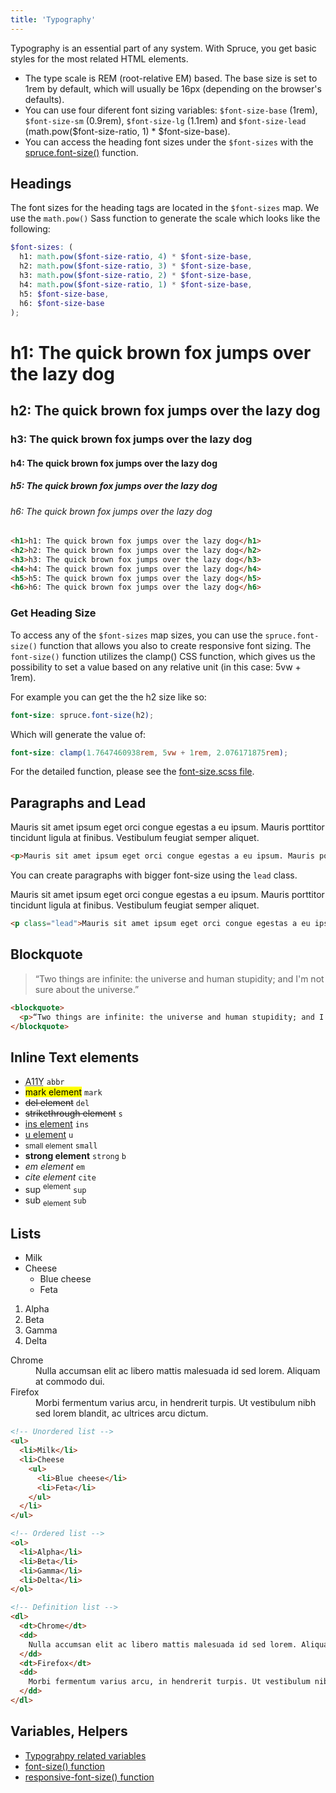 ```yaml
---
title: 'Typography'
---
```


<p class="lead">Typography is an essential part of any system. With Spruce, you get basic styles for the most related HTML elements.</p>

- The type scale is REM (root-relative EM) based. The base size is set to 1rem by default, which will usually be 16px (depending on the browser's defaults).
- You can use four diferent font sizing variables: ```$font-size-base``` (1rem), ```$font-size-sm``` (0.9rem), ```$font-size-lg``` (1.1rem) and ```$font-size-lead``` (math.pow($font-size-ratio, 1) * $font-size-base).
- You can access the heading font sizes under the ```$font-sizes``` with the [spruce.font-size()](/docs/sass/functions#font-size) function.


## Headings

The font sizes for the heading tags are located in the ```$font-sizes``` map. We use the ```math.pow()``` Sass function to generate the scale which looks like the following:

```scss
$font-sizes: (
  h1: math.pow($font-size-ratio, 4) * $font-size-base,
  h2: math.pow($font-size-ratio, 3) * $font-size-base,
  h3: math.pow($font-size-ratio, 2) * $font-size-base,
  h4: math.pow($font-size-ratio, 1) * $font-size-base,
  h5: $font-size-base,
  h6: $font-size-base
);
```

<Preview>
  <h1 className="preview-heading">h1: The quick brown fox jumps over the lazy dog</h1>
  <h2 className="preview-heading">h2: The quick brown fox jumps over the lazy dog</h2>
  <h3 className="preview-heading">h3: The quick brown fox jumps over the lazy dog</h3>
  <h4 className="preview-heading">h4: The quick brown fox jumps over the lazy dog</h4>
  <h5 className="preview-heading">h5: The quick brown fox jumps over the lazy dog</h5>
  <h6 className="preview-heading">h6: The quick brown fox jumps over the lazy dog</h6>
</Preview>

```html
<h1>h1: The quick brown fox jumps over the lazy dog</h1>
<h2>h2: The quick brown fox jumps over the lazy dog</h2>
<h3>h3: The quick brown fox jumps over the lazy dog</h3>
<h4>h4: The quick brown fox jumps over the lazy dog</h4>
<h5>h5: The quick brown fox jumps over the lazy dog</h5>
<h6>h6: The quick brown fox jumps over the lazy dog</h6>
```

### Get Heading Size

To access any of the ```$font-sizes``` map sizes, you can use the ```spruce.font-size()``` function that allows you also to create responsive font sizing. The ```font-size()``` function utilizes the clamp() CSS function, which gives us the possibility to set a value based on any relative unit (in this case: 5vw + 1rem).

For example you can get the the h2 size like so:

```scss
font-size: spruce.font-size(h2);
```

Which will generate the value of:
```scss
font-size: clamp(1.7647460938rem, 5vw + 1rem, 2.076171875rem);
```

For the detailed function, please see the [font-size.scss file](https://github.com/conedevelopment/sprucecss/blob/master/scss/function/_font-size.scss).

## Paragraphs and Lead

<Preview>
  <p>Mauris sit amet ipsum eget orci congue egestas a eu ipsum. Mauris porttitor tincidunt ligula at finibus. Vestibulum feugiat semper aliquet.</p>
</Preview>

```html
<p>Mauris sit amet ipsum eget orci congue egestas a eu ipsum. Mauris porttitor tincidunt ligula at finibus. Vestibulum feugiat semper aliquet.</p>
```

You can create paragraphs with bigger font-size using the ```lead``` class.

<Preview>
  <p class="lead">Mauris sit amet ipsum eget orci congue egestas a eu ipsum. Mauris porttitor tincidunt ligula at finibus. Vestibulum feugiat semper aliquet.</p>
</Preview>

```html
<p class="lead">Mauris sit amet ipsum eget orci congue egestas a eu ipsum. Mauris porttitor tincidunt ligula at finibus. Vestibulum feugiat semper aliquet.</p>
```

## Blockquote

<Preview>
  <blockquote>
    <p>“Two things are infinite: the universe and human stupidity; and I'm not sure about the universe.”</p>
  </blockquote>
</Preview>

```html
<blockquote>
  <p>“Two things are infinite: the universe and human stupidity; and I'm not sure about the universe.”</p>
</blockquote>
```

## Inline Text elements

<Preview>
  <ul class="inline-text-element-list">
    <li><abbr title="Accessibility">A11Y</abbr> <code>abbr</code></li>
    <li><mark>mark element</mark> <code>mark</code></li>
    <li><del>del element</del> <code>del</code></li>
    <li><s>strikethrough element</s> <code>s</code></li>
    <li><ins>ins element</ins> <code>ins</code></li>
    <li><u>u element</u> <code>u</code></li>
    <li><small>small element</small> <code>small</code></li>
    <li><strong>strong element</strong> <code>strong</code> <code>b</code></li>
    <li><em>em element</em> <code>em</code></li>
    <li><cite>cite element</cite> <code>cite</code></li>
    <li>sup <sup>element</sup> <code>sup</code></li>
    <li>sub <sub>element</sub> <code>sub</code></li>
</ul>
</Preview>

## Lists

<Preview>
<ul>
  <li>Milk</li>
  <li>Cheese
    <ul>
      <li>Blue cheese</li>
      <li>Feta</li>
    </ul>
  </li>
</ul>

<ol>
  <li>Alpha</li>
  <li>Beta</li>
  <li>Gamma</li>
  <li>Delta</li>
</ol>

<dl>
  <dt>Chrome</dt>
  <dd>
    Nulla accumsan elit ac libero mattis malesuada id sed lorem. Aliquam at commodo dui.
  </dd>
  <dt>Firefox</dt>
  <dd>
    Morbi fermentum varius arcu, in hendrerit turpis. Ut vestibulum nibh sed lorem blandit, ac ultrices arcu dictum.
  </dd>
</dl>
</Preview>

```html
<!-- Unordered list -->
<ul>
  <li>Milk</li>
  <li>Cheese
    <ul>
      <li>Blue cheese</li>
      <li>Feta</li>
    </ul>
  </li>
</ul>

<!-- Ordered list -->
<ol>
  <li>Alpha</li>
  <li>Beta</li>
  <li>Gamma</li>
  <li>Delta</li>
</ol>

<!-- Definition list -->
<dl>
  <dt>Chrome</dt>
  <dd>
    Nulla accumsan elit ac libero mattis malesuada id sed lorem. Aliquam at commodo dui.
  </dd>
  <dt>Firefox</dt>
  <dd>
    Morbi fermentum varius arcu, in hendrerit turpis. Ut vestibulum nibh sed lorem blandit, ac ultrices arcu dictum.
  </dd>
</dl>

```

## Variables, Helpers

- [Typograhpy related variables](/docs/sass/variables/#typography)
- [font-size() function](/docs/sass/functions/#font-size)
- [responsive-font-size() function](/docs/sass/functions/#responsive-font-size)
